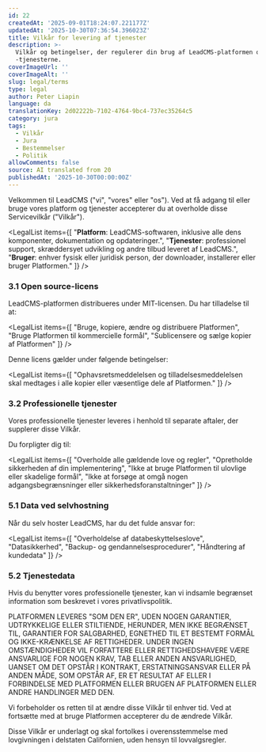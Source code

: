 ```yaml
---
id: 22
createdAt: '2025-09-01T18:24:07.221177Z'
updatedAt: '2025-10-30T07:36:54.396023Z'
title: Vilkår for levering af tjenester
description: >-
  Vilkår og betingelser, der regulerer din brug af LeadCMS-platformen og
  -tjenesterne.
coverImageUrl: ''
coverImageAlt: ''
slug: legal/terms
type: legal
author: Peter Liapin
language: da
translationKey: 2d02222b-7102-4764-9bc4-737ec35264c5
category: jura
tags:
  - Vilkår
  - Jura
  - Bestemmelser
  - Politik
allowComments: false
source: AI translated from 20
publishedAt: '2025-10-30T00:00:00Z'
---
```


<LegalSection title="1. Introduktion">

Velkommen til LeadCMS ("vi", "vores" eller "os"). Ved at få adgang til eller bruge vores platform og tjenester accepterer du at overholde disse Servicevilkår ("Vilkår").

</LegalSection>

<LegalSection title="2. Definitioner">

<LegalList items={[
  "<strong>Platform</strong>: LeadCMS-softwaren, inklusive alle dens komponenter, dokumentation og opdateringer.",
  "<strong>Tjenester</strong>: professionel support, skræddersyet udvikling og andre tilbud leveret af LeadCMS.",
  "<strong>Bruger</strong>: enhver fysisk eller juridisk person, der downloader, installerer eller bruger Platformen."
]} />

</LegalSection>

<LegalSection title="3. Licens og brugsrettigheder">

### 3.1 Open source-licens

LeadCMS-platformen distribueres under MIT-licensen. Du har tilladelse til at:

<LegalList items={[
  "Bruge, kopiere, ændre og distribuere Platformen",
  "Bruge Platformen til kommercielle formål",
  "Sublicensere og sælge kopier af Platformen"
]} />

Denne licens gælder under følgende betingelser:

<LegalList items={[
  "Ophavsretsmeddelelsen og tilladelsesmeddelelsen skal medtages i alle kopier eller væsentlige dele af Platformen."
]} />

### 3.2 Professionelle tjenester

Vores professionelle tjenester leveres i henhold til separate aftaler, der supplerer disse Vilkår.

</LegalSection>

<LegalSection title="4. Brugerens forpligtelser">

Du forpligter dig til:

<LegalList items={[
  "Overholde alle gældende love og regler",
  "Opretholde sikkerheden af din implementering",
  "Ikke at bruge Platformen til ulovlige eller skadelige formål",
  "Ikke at forsøge at omgå nogen adgangsbegrænsninger eller sikkerhedsforanstaltninger"
]} />

</LegalSection>

<LegalSection title="5. Fortrolighed og data">

### 5.1 Data ved selvhostning

Når du selv hoster LeadCMS, har du det fulde ansvar for:

<LegalList items={[
  "Overholdelse af databeskyttelseslove",
  "Datasikkerhed",
  "Backup- og gendannelsesprocedurer",
  "Håndtering af kundedata"
]} />

### 5.2 Tjenestedata

Hvis du benytter vores professionelle tjenester, kan vi indsamle begrænset information som beskrevet i vores privatlivspolitik.

</LegalSection>

<LegalSection title="6. Fraskrivelse af garantier">

<DisclaimerBox>
PLATFORMEN LEVERES "SOM DEN ER", UDEN NOGEN GARANTIER, UDTRYKKELIGE ELLER STILTIENDE, HERUNDER, MEN IKKE BEGRÆNSET TIL, GARANTIER FOR SALGBARHED, EGNETHED TIL ET BESTEMT FORMÅL OG IKKE-KRÆNKELSE AF RETTIGHEDER.
</DisclaimerBox>

</LegalSection>

<LegalSection title="7. Ansvarsbegrænsning">

<DisclaimerBox>
UNDER INGEN OMSTÆNDIGHEDER VIL FORFATTERE ELLER RETTIGHEDSHAVERE VÆRE ANSVARLIGE FOR NOGEN KRAV, TAB ELLER ANDEN ANSVARLIGHED, UANSET OM DET OPSTÅR I KONTRAKT, ERSTATNINGSANSVAR ELLER PÅ ANDEN MÅDE, SOM OPSTÅR AF, ER ET RESULTAT AF ELLER I FORBINDELSE MED PLATFORMEN ELLER BRUGEN AF PLATFORMEN ELLER ANDRE HANDLINGER MED DEN.
</DisclaimerBox>

</LegalSection>

<LegalSection title="8. Ændringer af Vilkårene">

Vi forbeholder os retten til at ændre disse Vilkår til enhver tid. Ved at fortsætte med at bruge Platformen accepterer du de ændrede Vilkår.

</LegalSection>

<LegalSection title="9. Gældende lov">

Disse Vilkår er underlagt og skal fortolkes i overensstemmelse med lovgivningen i delstaten Californien, uden hensyn til lovvalgsregler.

</LegalSection>

<LegalSection title="10. Kontakt">

<ContactInfo type="email" value="legal@leadcms.ai" label="E-mail" />

</LegalSection>
